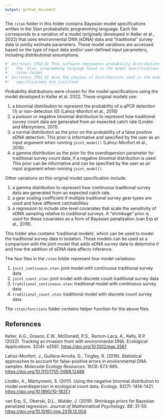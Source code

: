 ```yaml
---
output: github_document
---
```


The `/stan` folder in this folder contains Bayesian model specifications written in the Stan probabalistic programming language. Each file corresponds to a variation of a model (originally developed in Keller et al., 2022) that uses environmental DNA (eDNA) data and "traditional" survey data to jointly estimate parameters. These model variations are accessed based on the type of input data and/or user-defined input parameters, including distributional assumptions.

```r
#' @srrstats {PD2.0} This software represents probability distributions using
#'   the 'Stan' programming language found in the model specifications in the
#'   /stan folder
#' @srrstats {PD1.0} Here the choices of distributions used in the model
#'   specifications are justified
```

Probability distributions were chosen for the model specifications using the model developed in Keller et al. 2022. These original models use:

1.  a binomial distribution to represent the probability of a qPCR detection (1) or non-detection (0) (Lahoz-Monfort et al., 2016)
2.  a poisson or negative binomial distribution to represent how traditional survey count data are generated from an expected catch rate (Lindén and Mäntyniemi, 2011).
3.  a normal distribution as the prior on the probability of a false positive eDNA detection. This prior is informative and specified by the user as an input argument when running `joint_model()` (Lahoz-Monfort et al., 2016).
4.  a gamma distribution as the prior for the overdispersion parameter for traditional survey count data, if a negative binomial distribution is used. This prior can be informative and can be specified by the user as an input argument when running `joint_model()`.

Other variations on this original model specification include:

1.  a gamma distribution to represent how continuous traditional survey data are generated from an expected catch rate.
2.  a gear scaling coefficient if multiple traditional survey gear types are used and have different catchabilities
3.  a regression to include site-level covariates that scale the sensitivity of eDNA sampling relative to traditional surveys. A "shrinkage" prior is used for these covariates as a form of Bayesian penalization (van Erp et al., 2019).

This folder also contains 'traditional models', which can be used to model the traditional survey data in isolation. These models can be used as a comparison with the joint model that adds eDNA survey data to determine if and how the addition of eDNA data affects inference.

The four files in the `/stan` folder represent four model variations:

1. `joint_continuous.stan`: joint model with continuous traditional survey data
2. `joint_count.stan`: joint model with discrete count traditional survey data
3. `traditional_continuous.stan`: traditional model with continuous survey data
4. `traditional_count.stan`: traditional model with discrete count survey data

The `/stan/functions` folder contains helper function for the above files.

## References

Keller, A.G., Grason, E.W., McDonald, P.S., Ramon-Laca, A., Kelly, R.P. (2022). Tracking an invasion front with environmental DNA. *Ecological Applications*. 32(4): e2561. <https://doi.org/10.1002/eap.2561>

Lahoz-Monfort, J., Guillera-Arroita, G., Tingley, R. (2016). Statistical approaches to account for false-positive errors in environmental DNA samples. *Molecular Ecology Resources*. 16(3): 673-685. <https://doi.org/10.1111/1755-0998.12486>

Lindén, A., Mäntyniemi, S. (2011). Using the negative binomial distribution to model overdispersion in ecological count data. *Ecology*. 92(7): 1414-1421. <https://doi.org/10.1890/10-1831.1>

van Erp, S., Oberski, D.L., Mulder, J. (2019). Shrinkage priors for Bayesian penalized regression. *Journal of Mathematical Psychology*. 89: 31-50. <https://doi.org/10.1016/j.jmp.2018.12.004>

